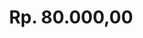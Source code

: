 ---
title: "Rp. 80.000,00"
publishedAt: "2025-01-07"
summary: "Labubu Coat Alien Toy Story"
images:
  - "/images/projects/project-01/archcalc.png"
---